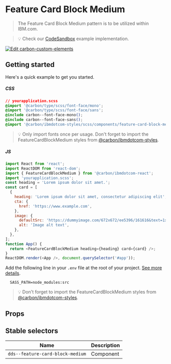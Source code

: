 
# Feature Card Block Medium

> The Feature Card Block Medium pattern is to be utilized within IBM.com.

> 💡 Check our
> [CodeSandbox](https://githubbox.com/carbon-design-system/ibm-dotcom-library/tree/master/packages/react/examples/codesandbox/patterns/blocks/FeatureCardBlockMedium)
> example implementation.

[![Edit carbon-custom-elements](https://codesandbox.io/static/img/play-codesandbox.svg)](https://githubbox.com/carbon-design-system/ibm-dotcom-library/tree/master/packages/react/examples/codesandbox/patterns/blocks/FeatureCardBlockMedium)

## Getting started

Here's a quick example to get you started.

##### CSS

```css
// yourapplication.scss
@import '@carbon/type/scss/font-face/mono';
@import '@carbon/type/scss/font-face/sans';
@include carbon--font-face-mono();
@include carbon--font-face-sans();
@import '@carbon/ibmdotcom-styles/scss/components/feature-card-block-medium/feature-card-block-medium';
```

> 💡 Only import fonts once per usage. Don't forget to import the
> FeatureCardBlockMedium styles from
> [@carbon/ibmdotcom-styles](https://github.com/carbon-design-system/ibm-dotcom-library/blob/master/packages/styles).

##### JS

```javascript
import React from 'react';
import ReactDOM from 'react-dom';
import { FeatureCardBlockMedium } from '@carbon/ibmdotcom-react';
import 'yourapplication.scss';
const heading = 'Lorem ipsum dolor sit amet.';
const card = [
  {
    heading: 'Lorem ipsum dolor sit amet, consectetur adipiscing elit',
    cta: {
      href: 'https://www.example.com',
    },
    image: {
      defaultSrc: 'https://dummyimage.com/672x672/ee5396/161616&text=1x1',
      alt: 'Image alt text',
    },
  },
];
function App() {
  return <FeatureCardBlockMedium heading={heading} card={card} />;
}
ReactDOM.render(<App />, document.querySelector('#app'));
```

Add the following line in your `.env` file at the root of your project.
[See more details](https://github.com/carbon-design-system/ibm-dotcom-library/tree/master/packages/styles#usage).

```
  SASS_PATH=node_modules:src
```

> 💡 Don't forget to import the FeatureCardBlockMedium styles from
> [@carbon/ibmdotcom-styles](https://github.com/carbon-design-system/ibm-dotcom-library/blob/master/packages/styles).

## Props

<Props of={FeatureCardBlockMedium} />

## Stable selectors

| Name                             | Description |
| -------------------------------- | ----------- |
| `dds--feature-card-block-medium` | Component   |

<Description markdown={contributing} />
